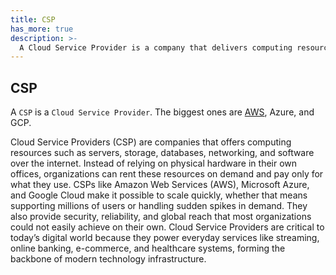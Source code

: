 ```yaml
---
title: CSP
has_more: true
description: >-
  A Cloud Service Provider is a company that delivers computing resources like storage, servers, databases, and software over the internet, enabling users to access and scale technology on demand.
---
```

## CSP

A `CSP` is a `Cloud Service Provider`. The biggest ones are [AWS](/terms/Amazon-Aws), Azure, and GCP. 

Cloud Service Providers (CSP) are companies that offers computing resources such as servers, storage, databases, networking, and software over the internet. Instead of relying on physical hardware in their own offices, organizations can rent these resources on demand and pay only for what they use. CSPs like Amazon Web Services (AWS), Microsoft Azure, and Google Cloud make it possible to scale quickly, whether that means supporting millions of users or handling sudden spikes in demand. They also provide security, reliability, and global reach that most organizations could not easily achieve on their own. Cloud Service Providers are critical to today’s digital world because they power everyday services like streaming, online banking, e-commerce, and healthcare systems, forming the backbone of modern technology infrastructure.
